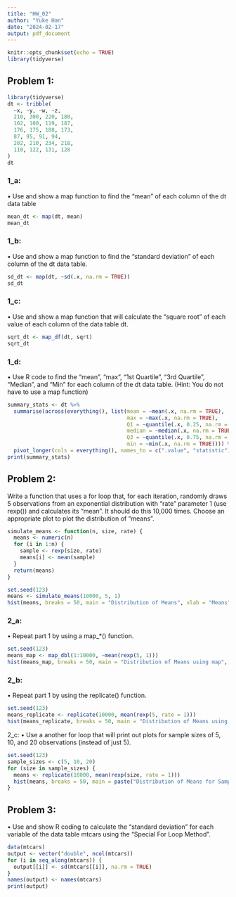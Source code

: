```yaml
---
title: "HW_02"
author: "Yuke Han"
date: "2024-02-17"
output: pdf_document
---
```


```r
knitr::opts_chunk$set(echo = TRUE)
library(tidyverse)
```

## Problem 1:
```r
library(tidyverse)
dt <- tribble(
  ~x, ~y, ~w, ~z,
  210, 300, 220, 180,
  102, 100, 119, 187,
  176, 175, 188, 173,
  87, 95, 91, 94,
  202, 210, 234, 218,
  110, 122, 131, 128
)
dt
```

### 1_a:
• Use and show a map function to find the “mean” of each column of the dt data table

```r
mean_dt <- map(dt, mean)
mean_dt
```

### 1_b:
• Use and show a map function to find the “standard deviation” of each column of the dt data table.

```r
sd_dt <- map(dt, ~sd(.x, na.rm = TRUE))
sd_dt
```

### 1_c:
• Use and show a map function that will calculate the “square root” of each value of each column of the data table dt.

```r
sqrt_dt <- map_df(dt, sqrt)
sqrt_dt
```

### 1_d:
• Use R code to find the “mean”, “max”, “1st Quartile”, “3rd Quartile”, “Median”, and “Min” for each column of the dt data table. (Hint: You do not have to use a map function)

```r
summary_stats <- dt %>%
  summarise(across(everything(), list(mean = ~mean(.x, na.rm = TRUE),
                                      max = ~max(.x, na.rm = TRUE),
                                      Q1 = ~quantile(.x, 0.25, na.rm = TRUE),
                                      median = ~median(.x, na.rm = TRUE),
                                      Q3 = ~quantile(.x, 0.75, na.rm = TRUE),
                                      min = ~min(.x, na.rm = TRUE)))) %>%
  pivot_longer(cols = everything(), names_to = c(".value", "statistic"), names_pattern = "(.*)_(.*)")
print(summary_stats)
```


## Problem 2:
Write a function that uses a for loop that, for each iteration, randomly draws 5 observations from an exponential distribution with “rate” parameter 1 (use rexp()) and calculates its “mean”. It should do this 10,000 times. Choose an appropriate plot to plot the distribution of “means”.

```r
simulate_means <- function(n, size, rate) {
  means <- numeric(n) 
  for (i in 1:n) {
    sample <- rexp(size, rate)
    means[i] <- mean(sample)
  }
  return(means)
}

set.seed(123)
means <- simulate_means(10000, 5, 1)
hist(means, breaks = 50, main = "Distribution of Means", xlab = "Means", col = 'skyblue')

```

### 2_a:
• Repeat part 1 by using a map_*() function.

```r
set.seed(123)
means_map <- map_dbl(1:10000, ~mean(rexp(5, 1)))
hist(means_map, breaks = 50, main = "Distribution of Means using map", xlab = "Means", col = 'green')

```

### 2_b:
• Repeat part 1 by using the replicate() function.

```r
set.seed(123)
means_replicate <- replicate(10000, mean(rexp(5, rate = 1)))
hist(means_replicate, breaks = 50, main = "Distribution of Means using replicate", xlab = "Means", col = 'red')
```

2_c:
• Use a another for loop that will print out plots for sample sizes of 5, 10, and 20 observations (instead of just 5).

```r
set.seed(123)
sample_sizes <- c(5, 10, 20)
for (size in sample_sizes) {
  means <- replicate(10000, mean(rexp(size, rate = 1)))
  hist(means, breaks = 50, main = paste("Distribution of Means for Sample Size", size), xlab = "Means", col = 'brown')
}
```


## Problem 3:
• Use and show R coding to calculate the “standard deviation” for each variable of the data table mtcars using the “Special For Loop Method”.

```r
data(mtcars)
output <- vector("double", ncol(mtcars))
for (i in seq_along(mtcars)) {
  output[[i]] <- sd(mtcars[[i]], na.rm = TRUE)
}
names(output) <- names(mtcars)
print(output)
```



